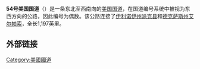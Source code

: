 {{unreferenced|time=2019-09-05T05:29:26+00:00}}
'''54号美国国道'''（{{lang-en|'''U.S. Route 54'''}}）是一条东北至西南向的[[美国国道|美国国道]]，在国道编号系统中被视为东西方向的公路，因此编号为偶数。该公路连接了[[伊利诺伊州|伊利诺伊州]][[派克县_(伊利诺伊州)|派克县]]和[[德克萨斯州|德克萨斯州]][[艾尔帕索_(德克萨斯州)|艾尔帕索]]，全长1,197英里。

== 外部链接 ==

{{美国国道}}
[[Category:美國國道|Category:美國國道]]